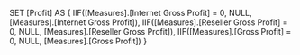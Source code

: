 SET [Profit] AS
	{ IIF([Measures].[Internet Gross Profit] = 0, NULL, [Measures].[Internet Gross Profit]),
	  IIF([Measures].[Reseller Gross Profit] = 0, NULL, [Measures].[Reseller Gross Profit]),
	  IIF([Measures].[Gross Profit] = 0, NULL, [Measures].[Gross Profit])
	}
